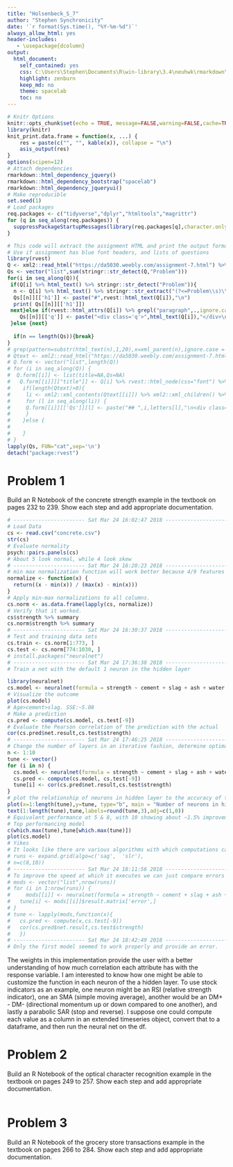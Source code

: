 ```yaml
---
title: "Holsenbeck_S_7"
author: "Stephen Synchronicity"
date: '`r format(Sys.time(), "%Y-%m-%d")`'
always_allow_html: yes
header-includes:
   - \usepackage{dcolumn}
output: 
  html_document: 
    self_contained: yes
    css: C:\Users\Stephen\Documents\R\win-library\3.4\neuhwk\rmarkdown\templates\DA5030\resources\bootstrap.min.css
    highlight: zenburn
    keep_md: no
    theme: spacelab
    toc: no
---
```

```r
# Knitr Options
knitr::opts_chunk$set(echo = TRUE, message=FALSE,warning=FALSE,cache=TRUE, fig.align='center', fig.height=5.5, fig.width=8, tidy=TRUE, tidy.opts=list(width.cutoff=80))
library(knitr)
knit_print.data.frame = function(x, ...) {
    res = paste(c("", "", kable(x)), collapse = "\n")
    asis_output(res)
}
options(scipen=12)
# Attach dependencies
rmarkdown::html_dependency_jquery()
rmarkdown::html_dependency_bootstrap("spacelab")
rmarkdown::html_dependency_jqueryui()
# Make reproducible
set.seed(1)
# Load packages
req.packages <- c("tidyverse","dplyr","htmltools","magrittr")
for (q in seq_along(req.packages)) {
  suppressPackageStartupMessages(library(req.packages[q],character.only = T))
}
```
```r
# This code will extract the assignment HTML and print the output formatted for this Rmd document. Set Assignment html below
# Use if assignment has blue font headers, and lists of questions
library(rvest)
Q <- xml2::read_html("https://da5030.weebly.com/assignment-7.html") %>% rvest::html_nodes(xpath="//font[contains(@color,'#24678d')]/ancestor::div[1]") %>% rvest::html_children()
Qs <- vector("list",sum(stringr::str_detect(Q,"Problem")))
for(i in seq_along(Q)){
 if(Q[i] %>% html_text() %>% stringr::str_detect("Problem")){
  n <- Q[i] %>% html_text() %>% stringr::str_extract("(?<=Problem\\s)\\d") %>% as.numeric
  Qs[[n]][['h1']] <- paste("#",rvest::html_text(Q[i]),"\n")
  print( Qs[[n]][['h1']])
 next}else if(rvest::html_attrs(Q[i]) %>% grepl("paragraph",.,ignore.case = T) & html_children(Q[i]) %>% html_attrs() %>% grepl("rgb\\(85",.,ignore.case = T)){
    Qs[[n]][['q']] <- paste("<div class='q'>",html_text(Q[i]),"</div>\n```{r  '",n,"'}\n```\n<p class='a'></p>\n\n",sep="")
 }else {next}
  
  if(n == length(Qs)){break}
}
# grep(pattern=substr(html_text(n),1,20),x=xml_parent(n),ignore.case = T)
# Qtext <- xml2::read_html("https://da5030.weebly.com/assignment-7.html") %>% rvest::html_nodes(xpath="//font[contains(@color,'#24678d')]/ancestor::div[1]/following-sibling::div[contains(@class,'paragraph')][1]")
# Q.form <- vector("list",length(Q))
# for (i in seq_along(Q)) {
#  Q.form[[i]] <- list(title=NA,Qs=NA)
#   Q.form[[i]][["title"]] <- Q[i] %>% rvest::html_node(css="font") %>% rvest::html_text() %>% paste("# ",.,"\n",sep="") 
#    if(length(Qtext)>0){
#     li <- xml2::xml_contents(Qtext[[i]]) %>% xml2::xml_children() %>% rvest::html_text()
#     for (l in seq_along(li)) {
#     Q.form[[i]][['Qs']][l] <- paste("## ",i,letters[l],"\n<div class='q'>",li[l],"\n</div>\n```{r '",i,letters[l],"'}\n```\n<p class='a'>\n</p>",sep="")
#     }
#    }else {
#      
#    }
# }
lapply(Qs, FUN="cat",sep='\n')
detach("package:rvest")
```
# Problem 1 

<div class='q'>Build an R Notebook of the concrete strength example in the textbook on pages 232 to 239. Show each step and add appropriate documentation.</div>
```r
# ----------------------- Sat Mar 24 16:02:47 2018 ------------------------#
# Load Data
cs <- read.csv("concrete.csv")
str(cs)
# Evaluate normality
psych::pairs.panels(cs)
# About 5 look normal, while 4 look skew
# ----------------------- Sat Mar 24 16:20:23 2018 ------------------------#
# min max normalization function will work better because 4/9 features are not normally distributed.
normalize <- function(x) { 
  return((x - min(x)) / (max(x) - min(x)))
}
# Apply min-max normalizations to all columns. 
cs.norm <- as.data.frame(lapply(cs, normalize))
# Verify that it worked.
cs$strength %>% summary
cs.norm$strength %>% summary
# ----------------------- Sat Mar 24 16:30:37 2018 ------------------------#
# Test and training data sets
cs.train <- cs.norm[1:773, ]
cs.test <- cs.norm[774:1030, ]
# install.packages("neuralnet")
# ----------------------- Sat Mar 24 17:36:38 2018 ------------------------#
# Train a net with the default 1 neuron in the hidden layer

library(neuralnet)
cs.model <- neuralnet(formula = strength ~ cement + slag + ash + water + superplastic + coarseagg + fineagg + age, data = cs.train)
# Visualize the outcome
plot(cs.model)
# Age>cement>slag. SSE:~5.08
# Make a prediction
cs.pred <- compute(cs.model, cs.test[-9])
# Evaluate the Pearson correlation of the prediction with the actual
cor(cs.pred$net.result,cs.test$strength)
# ----------------------- Sat Mar 24 17:46:25 2018 ------------------------#
# Change the number of layers in an iterative fashion, determine optimal number of neurons in hidden layer
n <- 1:10
tune <- vector()
for (i in n) {
  cs.model <- neuralnet(formula = strength ~ cement + slag + ash + water + superplastic + coarseagg + fineagg + age, data = cs.train, hidden = i)
  cs.pred <- compute(cs.model, cs.test[-9])
  tune[i] <- cor(cs.pred$net.result,cs.test$strength)
}
# plot the relationship of neurons in hidden layer to the accuracy of the prediction
plot(x=1:length(tune),y=tune, type="b", main = "Number of neurons in hidden layer v Prediction Accuracy")
text(1:length(tune),tune,labels=round(tune,3),adj=c(1,0))
# Equivalent performance at 5 & 8, with 10 showing about ~1.5% improvement
# Top performancing model
c(which.max(tune),tune[which.max(tune)])
plot(cs.model)
# Yikes
# It looks like there are various algorithms with which computations can be made. We will try two of the other algorithms here and see how they perform
# runs <- expand.grid(algo=c('sag',  'slr'),
# n=c(8,10))
# ----------------------- Sat Mar 24 18:11:56 2018 ------------------------#
# To improve the speed at which it executes we can just compare errors
# mods <- vector("list",nrow(runs))
# for (i in 1:nrow(runs)) {
#     mods[[i]] <- neuralnet(formula = strength ~ cement + slag + ash + water + superplastic + coarseagg + fineagg + age, data = cs.train, hidden = runs[i,'n'], algorithm = runs[i,'algo'], threshold= .01)
#   tune[i] <- mods[[i]]$result.matrix['error',]
# }
# tune <- lapply(mods,function(x){
#   cs.pred <- compute(x,cs.test[-9])
#   cor(cs.pred$net.result,cs.test$strength)
#   })
# ----------------------- Sat Mar 24 18:42:49 2018 ------------------------#
# Only the first model seemed to work properly and provide an error.

```
<p class='a'>The weights in this implementation provide the user with a better understanding of how much correlation each attribute has with the response variable. I am interested to know how one might be able to customize the function in each neuron of the a hidden layer. To use stock indicators as an example, one neuron might be an RSI (relative strength indicator), one an SMA (simple moving average), another would be an DM+ - DM- (directional momentum up or down compared to one another), and lastly a parabolic SAR (stop and reverse). I suppose one could compute each value as a column in an extended timeseries object, convert that to a dataframe, and then run the neural net on the df.</p>


# Problem 2 

<div class='q'>Build an R Notebook of the optical character recognition example in the textbook on pages 249 to 257. Show each step and add appropriate documentation.</div>
```r
```
<p class='a'></p>


# Problem 3 

<div class='q'>Build an R Notebook of the grocery store transactions example in the textbook on pages 266 to 284. Show each step and add appropriate documentation.</div>
```r
```
<p class='a'></p>

